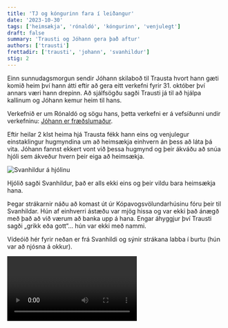 ```yaml
---
title: 'TJ og kóngurinn fara í leiðangur'
date: '2023-10-30'
tags: ['heimsækja', 'rónaldó', 'kóngurinn', 'venjulegt']
draft: false
summary: 'Trausti og Jóhann gera það aftur'
authors: ['trausti']
frettadir: ['trausti', 'johann', 'svanhildur']
stig: 2
---
```



Einn sunnudagsmorgun sendir Jóhann skilaboð til Trausta hvort hann gæti komið heim því hann átti eftir að gera eitt verkefni fyrir 31. október því annars væri hann drepinn.
Að sjálfsögðu sagði Trausti já til að hjálpa kallinum og Jóhann kemur heim til hans.


Verkefnið er um Rónaldó og sögu hans, þetta verkefni er á vefsíðunni undir verkefninu: [Jóhann er fræðslumaður](/verkefni/Ronaldo-2).


Eftir heilar 2 klst heima hjá Trausta fékk hann eins og venjulegur einstaklingur hugmyndina um að heimsækja einhvern án þess að láta þá vita.
Jóhann fannst ekkert vont við þessa hugmynd og þeir ákváðu að snúa hjóli sem ákveður hvern þeir eiga að heimsækja.


![Svanhildur á hjólinu](/static/images/faerslur/annad/spin-the-wheel.jpg)


Hjólið sagði Svanhildur, það er alls ekki eins og þeir vildu bara heimsækja hana.


Þegar strákarnir náðu að komast út úr Kópavogsvölundarhúsinu fóru þeir til Svanhildar. Hún af einhverri ástæðu var mjög hissa og var ekki það ánægð með það að við værum að banka upp á hana. 
Engar áhyggjur því Trausti sagði „grikk eða gott“... hún var ekki með nammi.


Vídeóið hér fyrir neðan er frá Svanhildi og sýnir strákana labba í burtu (hún var að njósna á okkur).


<Video id="kv7narkvw6Y" />


Trausti og Jóhann fóru svo í smá leiðangur framhjá Háhýsinu.


![Jóhann](/static/images/faerslur/annad/háhýsi.jpg)


Þeir leiddust svo á endanum og fóru heim.


Þetta er ekki fyrsta skiptið sem Trausti og Jóhann skella í hann:
- [Hérna er önnur frétt um heimsóknir þeirra tveggja frá Mars 2023](/frettir/heimsækja-folk)

